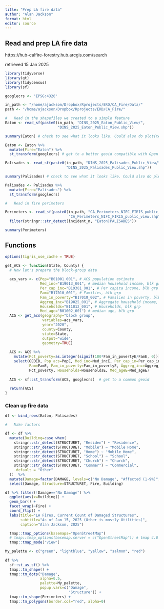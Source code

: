```yaml
---
title: "Prep LA fire data"
author: "Alan Jackson"
format: html
editor: source
---
```



## Read and prep LA fire data

https://hub-calfire-forestry.hub.arcgis.com/search

retrieved 15 Jan 2025


```r
library(tidyverse)
library(gt)
library(tidycensus)
library(sf)

googlecrs <- "EPSG:4326"

in_path <- "/home/ajackson/Dropbox/Rprojects/ERD/CA_Fire/Data/"
path <- "/home/ajackson/Dropbox/Rprojects/ERD/CA_Fire/"

#   Read in the shapefiles we created to a simple feature
Eaton <- read_sf(paste0(in_path, "DINS_2025_Eaton_Public_View/",
                        "DINS_2025_Eaton_Public_View.shp"))

summary(Eaton) # check to see what it looks like. Could also do plot(temp)

Eaton <- Eaton %>% 
  mutate(Fire="Eaton") %>% 
  st_transform(googlecrs) # get to a better geoid compatible with Open maps

Palisades <- read_sf(paste0(in_path, "DINS_2025_Palisades_Public_View/",
                            "DINS_2025_Palisades_Public_View.shp"))

summary(Palisades) # check to see what it looks like. Could also do plot(temp)

Palisades <- Palisades %>% 
  mutate(Fire="Palisades") %>% 
  st_transform(googlecrs)

#   Read in fire perimeters

Perimeters <- read_sf(paste0(in_path, "CA_Perimeters_NIFC_FIRIS_public_view/",
                             "CA_Perimeters_NIFC_FIRIS_public_view.shp")) %>% 
  filter(stringr::str_detect(incident_n, "Eaton|PALISADES"))

summary(Perimeters)

```

##    Functions

```r

options(tigris_use_cache = TRUE)

get_ACS <- function(State, County) {
  # Now let's prepare the block-group data
  
  acs_vars <- c(Pop="B01001_001", # ACS population estimate
                Med_inc="B19013_001", # median household income, blk grp
                Per_cap_inc="B19301_001", # Per capita income, blk grp
                Fam="B17010_001", # Families, blk grp
                Fam_in_poverty="B17010_002", # Families in poverty, blk grp
                Aggreg_inc="B19025_001", # Aggregate household income, blk grp
                Households="B11012_001", # Households, blk grp
                Med_age="B01002_001") # median age, blk grp
  ACS <- get_acs(geography="block group",
                 variables=acs_vars,
                 year="2020",
                 county=County,
                 state=State,
                 output="wide",
                 geometry=TRUE)
  
  ACS <- ACS %>% 
    mutate(Pct_poverty=as.integer(signif(100*Fam_in_povertyE/FamE, 0))) %>% 
    select(GEOID, Pop_acs=PopE, Med_inc=Med_incE, Per_cap_in=Per_cap_incE,
           Fam=FamE, Fam_in_poverty=Fam_in_povertyE, Aggreg_inc=Aggreg_incE,
           Pct_poverty, Households=HouseholdsE, Med_ageE=Med_ageE)
  
  ACS <- sf::st_transform(ACS, googlecrs)  # get to a common geoid
  
  return(ACS)
}

```

###   Clean up fire data

```r

df <- bind_rows(Eaton, Palisades)

#   Make factors

df <- df %>% 
  mutate(Building=case_when(
    stringr::str_detect(STRUCTURET, "Residen") ~ "Residence",
    stringr::str_detect(STRUCTURET, "Mobile") ~ "Mobile Home",
    stringr::str_detect(STRUCTURET, "Home") ~ "Mobile Home",
    stringr::str_detect(STRUCTURET, "School") ~ "School",
    stringr::str_detect(STRUCTURET, "Church") ~ "Church",
    stringr::str_detect(STRUCTURET, "Commer") ~ "Commercial",
    .default = "Other"
  ))  %>% 
  mutate(Damage=factor(DAMAGE, levels=c("No Damage", "Affected (1-9%)", "Minor (10-25%)", "Major (26-50%)", "Destroyed (>50%)"))) %>% 
  select(Damage, Structure=STRUCTURET, Fire, Building)

df %>% filter(!Damage=="No Damage") %>% 
  ggplot(aes(x=Building)) +
  geom_bar() +
  facet_wrap(~Fire) +
  coord_flip() +
  labs(title="LA Fires, Current Count of Damaged Structures",
       subtitle="As of Jan 15, 2025 (Other is mostly Utilities)",
       caption="Alan Jackson, 2025")

  tmap::tmap_options(basemaps="OpenStreetMap")
  # tmap::tmap_options(basemap.server = c("OpenStreetMap")) # tmap 4.0
  tmap::tmap_mode("view")

My_palette <- c("green", "lightblue", "yellow", "salmon", "red")
  
df %>%  
  sf::st_as_sf() %>% 
  tmap::tm_shape() +
  tmap::tm_dots("Damage", 
                alpha=0.5,
                palette=My_palette,
                popup.vars=c("Damage",
                             "Structure")) + 
  tmap::tm_shape(Perimeters) +
  tmap::tm_polygons(border.col="red", alpha=0)
```










